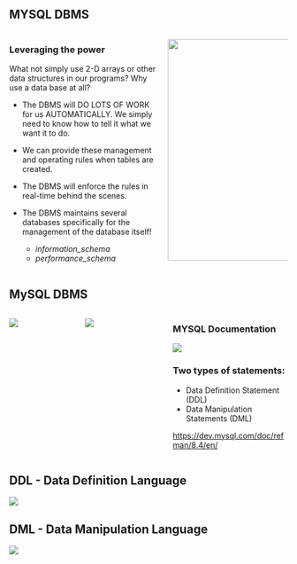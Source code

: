 <!-- # MySQL DBMS -->

## MYSQL DBMS

:::: {.columns}
::: {.column width=55%}
###  Leveraging the power

What not simply use 2-D arrays or other data structures in our programs? Why use a data base at all?

* The DBMS will DO LOTS OF WORK for us AUTOMATICALLY.
We simply need to know how to tell it what we want it to do.

* We can provide these management and operating rules when tables are created.

* The DBMS will enforce the rules in real-time behind the scenes.

* The DBMS maintains several databases specifically
for the management of the database itself!

    * *information_schema*
    * *performance_schema*


:::
::: {.column width=45%}

![](assets/L13-dbms-overview.png){height=400 fig-align="center"}

:::
::::

## MySQL DBMS

:::: {.columns}
::: {.column width=25%}

![](assets/L13-mysql-col1.png)

:::
::: {.column width=30%}

![](assets/L13-mysql-col2.png)

:::
::: {.column width=45%}
### MYSQL Documentation

![](assets/L13-mysql-col3.png)

### Two types of statements:

* Data Definition Statement (DDL)
* Data Manipulation Statements (DML)

<https://dev.mysql.com/doc/refman/8.4/en/>{target="_blank"}

:::
::::

## DDL - Data Definition Language

![](assets/L13-mysql-ddl.png)

## DML - Data Manipulation Language

![](assets/L13-mysql-dml.png)

